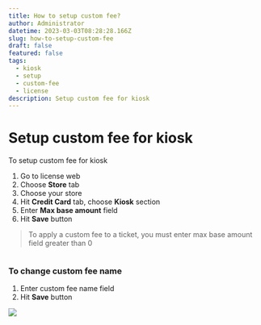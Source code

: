 ```yaml
---
title: How to setup custom fee?
author: Administrator
datetime: 2023-03-03T08:28:28.166Z
slug: how-to-setup-custom-fee
draft: false
featured: false
tags:
  - kiosk
  - setup
  - custom-fee
  - license
description: Setup custom fee for kiosk
---
```



# Setup custom fee for kiosk

To setup custom fee for kiosk

1. Go to license web 
2. Choose **Store** tab
3. Choose your store
4. Hit **Credit Card** tab, choose **Kiosk** section
5. Enter **Max base amount** field
6. Hit **Save** button

<Blockquote type="warning">
   To apply a custom fee to a ticket, you must enter max base amount field greater than 0
</Blockquote>


<img src="/assets/setup-kiosk/00bedc5f9f6b6b3cb21440bcb6c8f526.png" alt="" />


### To change custom fee name

1. Enter custom fee name field
2. Hit **Save** button

<img src="/assets/setup-kiosk/0c2a37f9233de80ceb353c045dc4d2bd.png"/>